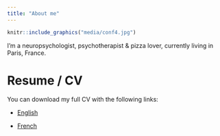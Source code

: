 ```yaml
---
title: "About me"
---
```

```r
knitr::include_graphics("media/conf4.jpg")
```
<!-- <style> -->
<!-- .image{float: left;} -->
<!-- </style> -->

<!-- <div style="float:right"> -->
<!-- <img src="media/cambodia.JPG" style="width: 50%; height: 50%"/> -->
<!-- </div> -->

I'm a neuropsychologist, psychotherapist & pizza lover, currently living in Paris, France.


# Resume / CV

You can download my full CV with the following links:

- <a target="_blank" href="DominiqueMakowski_CV.pdf#" class="download" title="English">English</a>

- <a target="_blank" href="DominiqueMakowski_CV_fr.pdf#" class="download" title="French">French</a>




